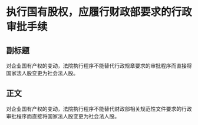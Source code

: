 # 执行国有股权，应履行财政部要求的行政审批手续
## 副标题
对企业国有产权的变动，法院执行程序不能替代行政规章要求的审批程序而直接将国家法人股变更为社会法人股。
## 正文
对企业国有产权的变动，法院执行程序不能替代财政部相关规范性文件要求的行政审批程序而直接将国家法人股变更为社会法人股。